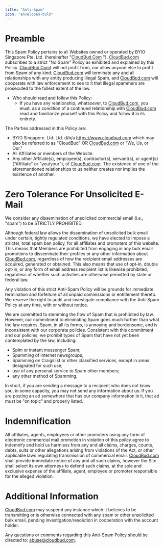 ```yaml
---
title: "Anti-Spam"
icon: "envelopes-bulk"
---
```


#  **Preamble**

This Spam Policy pertains to all Websites owned or operated by BYIO Singapore Pte. Ltd. (hereinafter "[CloudBud.Com](http://CloudBud.Com) "). [CloudBud.com](http://CloudBud.com) subscribes to a strict "No Spam" Policy as exhibited and explained by this Policy. [CloudBud.Com](http://CloudBud.Com)) will not profit from, nor allow anyone else to profit from Spam of any kind. [CloudBud.com](http://CloudBud.com) will terminate any and all relationships with any entity producing illegal Spam, and [CloudBud.com](http://CloudBud.com) will cooperate with law enforcement to see to it that illegal spammers are prosecuted to the fullest extent of the law.

- Who should read and follow this Policy:
  - If you have any relationship, whatsoever, to [CloudBud.com](http://CloudBud.com), you must, as a condition of a continued relationship with [CloudBud.com](http://CloudBud.com) read and familiarize yourself with this Policy and follow it in its entirety.

The Parties addressed in this Policy are:

- BYIO Singapore. Ltd. Ltd. d/b/a https://www.cloudbud.com which may also be referred to as "CloudBud" OR [CloudBud.com](http://CloudBud.com) or "We, Us, or Our."
- All Affiliates or members of the Website.
- Any other Affiliate(s), employee(s), contractor(s), servant(s), or agent(s) ("Affiliate" or "you/your"), of [CloudBud.com](http://CloudBud.com). The existence of one of the aforementioned relationships to us neither creates nor implies the existence of another.

# **Zero Tolerance For Unsolicited E-Mail**

We consider any dissemination of unsolicited commercial email (i.e., "spam") to be STRICTLY PROHIBITED.

Although federal law allows the dissemination of unsolicited bulk email under certain, tightly regulated conditions, we have elected to impose a stricter, total spam ban policy, for all affiliates and promoters of this website. This means that Members are prohibited from engaging in any bulk email promotions to disseminate their profiles or any other information about [CloudBud.com](http://CloudBud.com), regardless of how the recipient email addresses are acquired, generated or obtained. This also means that use of opt-in, double opt-in, or any form of email address recipient list is likewise prohibited, regardless of whether such activities are otherwise permitted by state or federal law.

Any violation of this strict Anti-Spam Policy will be grounds for immediate termination and forfeiture of all unpaid commissions or entitlement thereto. We reserve the right to audit and investigate compliance with the Anti-Spam Policy at any time, with or without notice.

We are committed to stemming the flow of Spam that is prohibited by law. However, our commitment to eliminating Spam goes much further than what the law requires. Spam, in all its forms, is annoying and burdensome, and is inconsistent with our corporate policies. Consistent with this commitment and our policies, we prohibit types of Spam that have not yet been contemplated by the law, including:

- Spim or instant messenger Spam;
- Spamming of internet newsgroups;
- Spamming on Craigslist or other classified services, except in areas designated for such use;
- use of any personal service to Spam other members;
- any other method of Spamming.

In short, if you are sending a message to a recipient who does not know you, in some capacity, you may not send any information about us. If you are posting an ad somewhere that has our company information in it, that ad must be "on topic" and properly listed.

# **Indemnification**

All affiliates, agents, employees or other promoters using any form of electronic commercial mail promotion in violation of this policy agree to indemnify and hold us harmless from any and all claims, charges, counts, debts, suits or other allegations arising from violations of the Act, or other applicable laws regulating transmission of commercial email. [CloudBud.com](http://CloudBud.com) shall provide immediate notice of any and all such claims, however the Site shall select its own attorneys to defend such claims, at the sole and exclusive expense of the affiliate, agent, employee or promoter responsible for the alleged violation.

# **Additional Information**

[CloudBud.com](http://CloudBud.com) may suspend any instance which it believes to be transmitting or is otherwise connected with any spam or other unsolicited bulk email, pending investigation/resolution in cooperation with the account holder.

Any questions or comments regarding this Anti-Spam Policy should be directed to: [<u>abuse@cloudbud.com</u>](mailto:abuse@cloudbud.com).